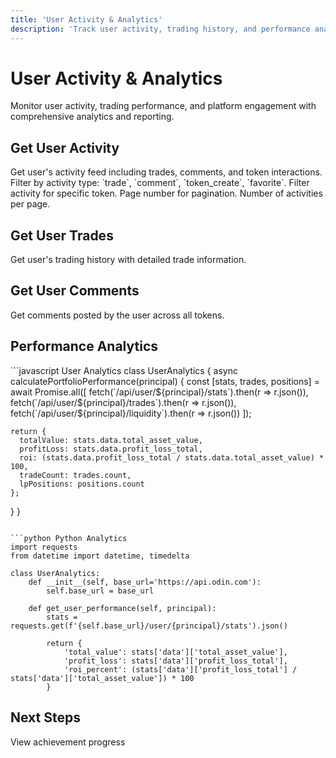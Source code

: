```yaml
---
title: 'User Activity & Analytics'
description: 'Track user activity, trading history, and performance analytics'
---
```


# User Activity & Analytics

Monitor user activity, trading performance, and platform engagement with comprehensive analytics and reporting.

## Get User Activity

<ParamField path="GET /user/{principal}/activity" type="endpoint">
Get user's activity feed including trades, comments, and token interactions.
</ParamField>

<ParamField query="type" type="string">
Filter by activity type: `trade`, `comment`, `token_create`, `favorite`.
</ParamField>

<ParamField query="token" type="string">
Filter activity for specific token.
</ParamField>

<ParamField query="page" type="number" default="1">
Page number for pagination.
</ParamField>

<ParamField query="limit" type="number" default="20">
Number of activities per page.
</ParamField>

## Get User Trades

<ParamField path="GET /user/{principal}/trades" type="endpoint">
Get user's trading history with detailed trade information.
</ParamField>

## Get User Comments

<ParamField path="GET /user/{principal}/comments" type="endpoint">
Get comments posted by the user across all tokens.
</ParamField>

## Performance Analytics

<CodeGroup>
```javascript User Analytics
class UserAnalytics {
  async calculatePortfolioPerformance(principal) {
    const [stats, trades, positions] = await Promise.all([
      fetch(`/api/user/${principal}/stats`).then(r => r.json()),
      fetch(`/api/user/${principal}/trades`).then(r => r.json()),
      fetch(`/api/user/${principal}/liquidity`).then(r => r.json())
    ]);
    
    return {
      totalValue: stats.data.total_asset_value,
      profitLoss: stats.data.profit_loss_total,
      roi: (stats.data.profit_loss_total / stats.data.total_asset_value) * 100,
      tradeCount: trades.count,
      lpPositions: positions.count
    };
  }
}
```

```python Python Analytics
import requests
from datetime import datetime, timedelta

class UserAnalytics:
    def __init__(self, base_url='https://api.odin.com'):
        self.base_url = base_url
    
    def get_user_performance(self, principal):
        stats = requests.get(f'{self.base_url}/user/{principal}/stats').json()
        
        return {
            'total_value': stats['data']['total_asset_value'],
            'profit_loss': stats['data']['profit_loss_total'],
            'roi_percent': (stats['data']['profit_loss_total'] / stats['data']['total_asset_value']) * 100
        }
```
</CodeGroup>

## Next Steps

<CardGroup cols={2}>
<Card title="User Achievements" icon="trophy" href="/api/users/achievements">
  View achievement progress
</Card>

</CardGroup> 